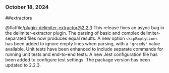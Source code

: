 ### October 18, 2024
##extractors

@flatfile/plugin-delimiter-extractor@2.2.3
This release fixes an async bug in the delimiter-extractor plugin. The parsing of basic and complex delimiter-separated files now produces equal results. A new option `skipEmptyLines` has been added to ignore empty lines when parsing, with a `'greedy'` value available. Unit tests have been enhanced to include separate commands for running unit tests and end-to-end tests. A new Jest configuration file has been added to configure test settings. The package version has been updated to 2.2.3.